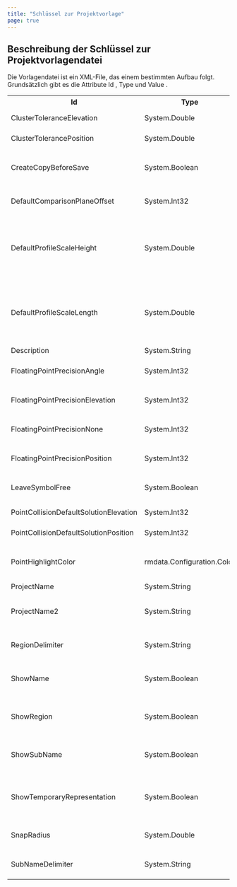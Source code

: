 ```yaml
---
title: "Schlüssel zur Projektvorlage"
page: true
---
```

## Beschreibung der Schl&#252;ssel zur Projektvorlagendatei

Die Vorlagendatei ist ein XML-File, das einem bestimmten Aufbau folgt. Grunds&#228;tzlich gibt es die Attribute  <Italic> Id </Italic> ,  <Italic> Type </Italic>  und  <Italic> Value </Italic> .

<table>
<tr><th>Id</th>
<th>Type</th>
<th>Beispiel f&#252;r Value</th>
<th>Anmerkung</th>
</tr>
<tr><td>ClusterToleranceElevation</td>
<td>System.Double</td>
<td>0.05</td>
<td>Bereinigungstoleranz H&#246;he</td>
</tr>
<tr><td>ClusterTolerancePosition</td>
<td>System.Double</td>
<td>0.05</td>
<td>Bereinigungstoleranz Lage</td>
</tr>
<tr><td>CreateCopyBeforeSave</td>
<td>System.Boolean</td>
<td>true</td>
<td>Gibt an, ob eine Sicherungskopie beim Speichern angelegt wird.</td>
</tr>
<tr><td>DefaultComparisonPlaneOffset</td>
<td>System.Int32</td>
<td>5</td>
<td>Abrundung f&#252;r Vergleichsebene von Profilen</td>
</tr>
<tr><td>DefaultProfileScaleHeight</td>
<td>System.Double</td>
<td>500.0</td>
<td>Vorgabe f&#252;r H&#246;henma&#223;stab neu eingef&#252;gter Profile. Der Wert ist immer der Divisor, d. h. &quot;500.0&quot; bedeutet &quot;1/500&quot;.</td>
</tr>
<tr><td>DefaultProfileScaleLength</td>
<td>System.Double</td>
<td>250.0</td>
<td>Vorgabe f&#252;r L&#228;ngenma&#223;stab neu eingef&#252;gter Profile. Der Wert ist immer der Divisor, d. h. &quot;250.0&quot; bedeutet &quot;1/250&quot;.</td>
</tr>
<tr><td>Description</td>
<td>System.String</td>
<td>Beschreibung einf&#252;gen</td>
<td>Projektbeschreibung</td>
</tr>
<tr><td>FloatingPointPrecisionAngle</td>
<td>System.Int32</td>
<td>2</td>
<td>Genauigkeit in Nachkommastellen f&#252;r Winkelausgabe.</td>
</tr>
<tr><td>FloatingPointPrecisionElevation</td>
<td>System.Int32</td>
<td>3</td>
<td>Genauigkeit in Nachkommastellen f&#252;r H&#246;he</td>
</tr>
<tr><td>FloatingPointPrecisionNone</td>
<td>System.Int32</td>
<td>3</td>
<td>Allgemeine Genauigkeit in Nachkommastellen.</td>
</tr>
<tr><td>FloatingPointPrecisionPosition</td>
<td>System.Int32</td>
<td>4</td>
<td>Genauigkeit in Nachkommastellen f&#252;r Lage-Koordinaten</td>
</tr>
<tr><td>LeaveSymbolFree</td>
<td>System.Boolean</td>
<td>true..jafalse..nein</td>
<td>Aussparen von Punktsymbolen an Linienzug</td>
</tr>
<tr><td>PointCollisionDefaultSolutionElevation</td>
<td>System.Int32</td>
<td>1..Alte H&#246;he2..Neue H&#246;he3..Mitteln4..Eingabe</td>
<td>Verhalten bei Punktkollision - H&#246;he</td>
</tr>
<tr><td>PointCollisionDefaultSolutionPosition</td>
<td>System.Int32</td>
<td>1..Alte Lage2..Neue Lage3..Mitteln4..Eingabe</td>
<td>Verhalten bei Punktkollision - Lage</td>
</tr>
<tr><td>PointHighlightColor</td>
<td>rmdata.Configuration.Color</td>
<td>1</td>
<td>Farbe f&#252;r das Hervorheben von Punkten.Der Wert ist der Farbindex.</td>
</tr>
<tr><td>ProjectName</td>
<td>System.String</td>
<td>Projekt 1</td>
<td>Name des Projekts</td>
</tr>
<tr><td>ProjectName2</td>
<td>System.String</td>
<td></td>
<td>Erweiterter Projektname, z. B. der Name aus einer Drittsoftware</td>
</tr>
<tr><td>RegionDelimiter</td>
<td>System.String</td>
<td>#</td>
<td>Regions-Trennzeichen im Punktnamen</td>
</tr>
<tr><td>ShowName</td>
<td>System.Boolean</td>
<td>true..jafalse..nein</td>
<td>Einstellung, ob &quot;Name&quot;-Teil von Punktnamen dargestellt wird</td>
</tr>
<tr><td>ShowRegion</td>
<td>System.Boolean</td>
<td>true..jafalse..nein</td>
<td>Einstellung, ob &quot;Region&quot;-Teil von Punktnamen dargestellt wird</td>
</tr>
<tr><td>ShowSubName</td>
<td>System.Boolean</td>
<td>true..jafalse..nein</td>
<td>Einstellung, ob &quot;Subname&quot;-Teil von Punktnamen dargestellt wird</td>
</tr>
<tr><td>ShowTemporaryRepresentation</td>
<td>System.Boolean</td>
<td>true..jafalse..nein</td>
<td>Einstellung, ob Punkte ohne Typ mit einer fixen Darstellung dargestellt werden (sonst gar nicht).</td>
</tr>
<tr><td>SnapRadius</td>
<td>System.Double</td>
<td>0.5</td>
<td>Fangradius f&#252;r Objekte bei Konstruktionsbefehlen</td>
</tr>
<tr><td>SubNameDelimiter</td>
<td>System.String</td>
<td> -</td>
<td>Trennzeichen zwischen Name und Subname</td>
</tr>
<tr></tr>
</table>

